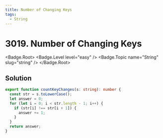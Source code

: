 ```yaml
---
title: Number of Changing Keys
tags:
  - String
---
```


# 3019. Number of Changing Keys

<Badge.Root>
  <Badge.Level level="easy" />
  <Badge.Topic name="String" slug="string" />
</Badge.Root>

## Solution

```typescript filename="solution.ts" copy
export function countKeyChanges(s: string): number {
  const str = s.toLowerCase();
  let answer = 0;
  for (let i = 0; i < str.length - 1; i++) {
    if (str[i] !== str[i + 1]) {
      answer += 1;
    }
  }
  return answer;
}
```

<ProblemLink
  codingSite="leetcode"
  href="https://leetcode.com/problems/number-of-changing-keys"
  title="Number of Changing Keys"
/>
